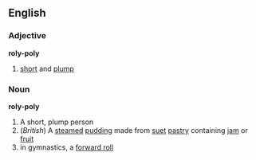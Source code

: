 ==English==
===Adjective===
'''roly-poly'''
#[[short]] and [[plump]]
===Noun===
'''roly-poly'''
#A short, plump person
#(''British'') A [[steamed]] [[pudding]] made from [[suet]] [[pastry]] containing [[jam]] or [[fruit]]
# in gymnastics, a [[forward roll]]